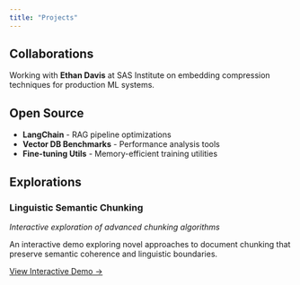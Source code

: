 ```yaml
---
title: "Projects"
---
```


## Collaborations

Working with **Ethan Davis** at SAS Institute on embedding compression techniques for production ML systems.

## Open Source

- **LangChain** - RAG pipeline optimizations
- **Vector DB Benchmarks** - Performance analysis tools  
- **Fine-tuning Utils** - Memory-efficient training utilities

## Explorations

### Linguistic Semantic Chunking
*Interactive exploration of advanced chunking algorithms*

An interactive demo exploring novel approaches to document chunking that preserve semantic coherence and linguistic boundaries.

[View Interactive Demo →](./research/LinguisticSemanticChunking.html)